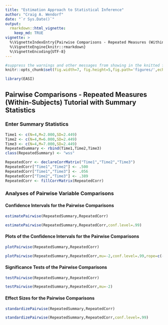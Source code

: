 ```yaml
---
title: "Estimation Approach to Statistical Inference"
author: "Craig A. Wendorf"
date: "`r Sys.Date()`"
output: 
  rmarkdown::html_vignette:
    keep_md: TRUE
vignette: >
  %\VignetteIndexEntry{Pairwise Comparisons - Repeated Measures (Within-Subjects) Tutorial with Summary Statistics}
  %\VignetteEngine{knitr::rmarkdown}
  %\VignetteEncoding{UTF-8}
---
```


```r
#suppress the warnings and other messages from showing in the knitted file.
knitr::opts_chunk$set(fig.width=7, fig.height=5,fig.path='figures/',echo=TRUE,warning=FALSE,message=FALSE)
```

```r
library(EASI)
```

## Pairwise Comparisons - Repeated Measures (Within-Subjects) Tutorial with Summary Statistics

### Enter Summary Statistics

```r
Time1 <- c(N=4,M=2.000,SD=2.449)
Time2 <- c(N=4,M=6.000,SD=2.449)
Time3 <- c(N=4,M=7.000,SD=2.449)
RepeatedSummary <- rbind(Time1,Time2,Time3)
class(RepeatedSummary) <- "wss"

RepeatedCorr <- declareCorrMatrix("Time1","Time2","Time3")
RepeatedCorr["Time1","Time2"] <- .500
RepeatedCorr["Time1","Time3"] <- .056
RepeatedCorr["Time2","Time3"] <- .389
RepeatedCorr <- fillCorrMatrix(RepeatedCorr)
```

### Analyses of Pairwise Variable Comparisons

#### Confidence Intervals for the Pairwise Comparisons

```r
estimatePairwise(RepeatedSummary,RepeatedCorr)
```

```r
estimatePairwise(RepeatedSummary,RepeatedCorr,conf.level=.99)
```

#### Plots of the Confidence Intervals for the Pairwise Comparisons

```r
plotPairwise(RepeatedSummary,RepeatedCorr)
```

```r
plotPairwise(RepeatedSummary,RepeatedCorr,mu=-2,conf.level=.99,rope=c(-4,0))
```

#### Significance Tests of the Pairwise Comparisons

```r
testPairwise(RepeatedSummary,RepeatedCorr)
```

```r
testPairwise(RepeatedSummary,RepeatedCorr,mu=-2)
```

#### Effect Sizes for the Pairwise Comparisons

```r
standardizePairwise(RepeatedSummary,RepeatedCorr)
```

```r
standardizePairwise(RepeatedSummary,RepeatedCorr,conf.level=.99)
```
